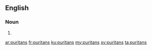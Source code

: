 {{also|Puritans}}
==English==

===Noun===
{{head|en|noun plural form}}

# {{plural of|puritan|lang=en}}

[[ar:puritans]]
[[fr:puritans]]
[[ku:puritans]]
[[my:puritans]]
[[sv:puritans]]
[[ta:puritans]]